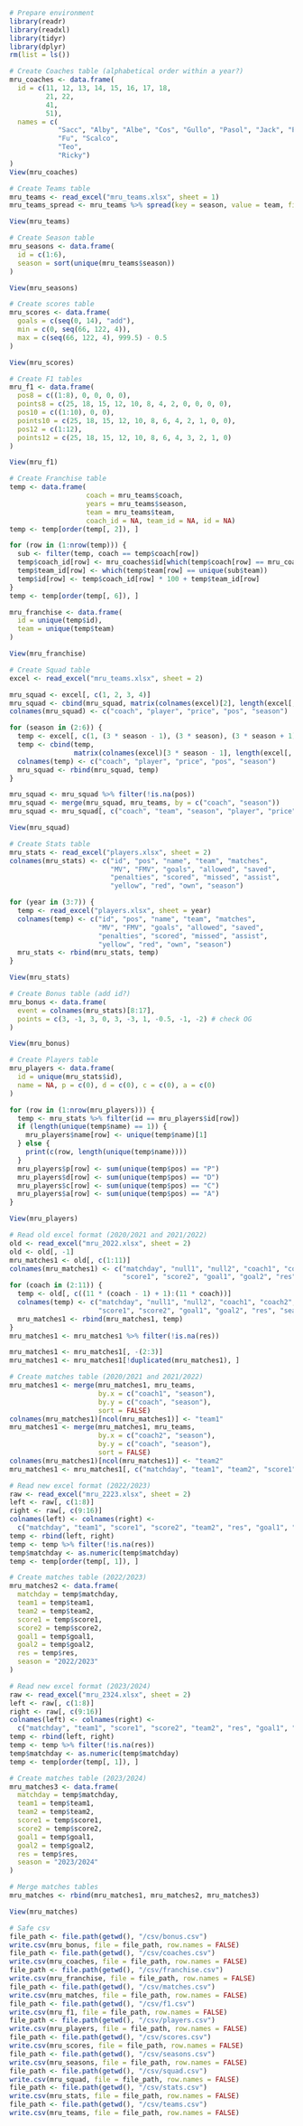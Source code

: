 
```r
# Prepare environment
library(readr)
library(readxl)
library(tidyr)
library(dplyr)
rm(list = ls())
```

```r
# Create Coaches table (alphabetical order within a year?)
mru_coaches <- data.frame(
  id = c(11, 12, 13, 14, 15, 16, 17, 18,
         21, 22,
         41,
         51),
  names = c(
            "Sacc", "Alby", "Albe", "Cos", "Gullo", "Pasol", "Jack", "Pape",
            "Fu", "Scalco",
            "Teo",
            "Ricky")
)
View(mru_coaches)
```

```r
# Create Teams table
mru_teams <- read_excel("mru_teams.xlsx", sheet = 1)
mru_teams_spread <- mru_teams %>% spread(key = season, value = team, fill = NA)

View(mru_teams)
```

```r
# Create Season table
mru_seasons <- data.frame(
  id = c(1:6),
  season = sort(unique(mru_teams$season))
)

View(mru_seasons)
```

```r
# Create scores table
mru_scores <- data.frame(
  goals = c(seq(0, 14), "add"),
  min = c(0, seq(66, 122, 4)),
  max = c(seq(66, 122, 4), 999.5) - 0.5
)

View(mru_scores)
```

```r
# Create F1 tables
mru_f1 <- data.frame(
  pos8 = c((1:8), 0, 0, 0, 0),
  points8 = c(25, 18, 15, 12, 10, 8, 4, 2, 0, 0, 0, 0),
  pos10 = c((1:10), 0, 0),
  points10 = c(25, 18, 15, 12, 10, 8, 6, 4, 2, 1, 0, 0),
  pos12 = c(1:12),
  points12 = c(25, 18, 15, 12, 10, 8, 6, 4, 3, 2, 1, 0)
)

View(mru_f1)
```

```r
# Create Franchise table
temp <- data.frame(
                   coach = mru_teams$coach,
                   years = mru_teams$season,
                   team = mru_teams$team,
                   coach_id = NA, team_id = NA, id = NA)
temp <- temp[order(temp[, 2]), ]

for (row in (1:nrow(temp))) {
  sub <- filter(temp, coach == temp$coach[row])
  temp$coach_id[row] <- mru_coaches$id[which(temp$coach[row] == mru_coaches$names)]
  temp$team_id[row] <- which(temp$team[row] == unique(sub$team))
  temp$id[row] <- temp$coach_id[row] * 100 + temp$team_id[row]
}
temp <- temp[order(temp[, 6]), ]

mru_franchise <- data.frame(
  id = unique(temp$id),
  team = unique(temp$team)
)

View(mru_franchise)
```

```r
# Create Squad table
excel <- read_excel("mru_teams.xlsx", sheet = 2)

mru_squad <- excel[, c(1, 2, 3, 4)]
mru_squad <- cbind(mru_squad, matrix(colnames(excel)[2], length(excel[, 1]), 1))
colnames(mru_squad) <- c("coach", "player", "price", "pos", "season")

for (season in (2:6)) {
  temp <- excel[, c(1, (3 * season - 1), (3 * season), (3 * season + 1))]
  temp <- cbind(temp,
                matrix(colnames(excel)[3 * season - 1], length(excel[, 1]), 1))
  colnames(temp) <- c("coach", "player", "price", "pos", "season")
  mru_squad <- rbind(mru_squad, temp)
}

mru_squad <- mru_squad %>% filter(!is.na(pos))
mru_squad <- merge(mru_squad, mru_teams, by = c("coach", "season"))
mru_squad <- mru_squad[, c("coach", "team", "season", "player", "price", "pos")]

View(mru_squad)
```

```r
# Create Stats table
mru_stats <- read_excel("players.xlsx", sheet = 2)
colnames(mru_stats) <- c("id", "pos", "name", "team", "matches",
                         "MV", "FMV", "goals", "allowed", "saved",
                         "penalties", "scored", "missed", "assist",
                         "yellow", "red", "own", "season")

for (year in (3:7)) {
  temp <- read_excel("players.xlsx", sheet = year)
  colnames(temp) <- c("id", "pos", "name", "team", "matches",
                      "MV", "FMV", "goals", "allowed", "saved",
                      "penalties", "scored", "missed", "assist",
                      "yellow", "red", "own", "season")
  mru_stats <- rbind(mru_stats, temp)
}

View(mru_stats)
```

```r
# Create Bonus table (add id?)
mru_bonus <- data.frame(
  event = colnames(mru_stats)[8:17],
  points = c(3, -1, 3, 0, 3, -3, 1, -0.5, -1, -2) # check OG
)

View(mru_bonus)
```

```r
# Create Players table
mru_players <- data.frame(
  id = unique(mru_stats$id),
  name = NA, p = c(0), d = c(0), c = c(0), a = c(0)
)

for (row in (1:nrow(mru_players))) {
  temp <- mru_stats %>% filter(id == mru_players$id[row])
  if (length(unique(temp$name) == 1)) {
    mru_players$name[row] <- unique(temp$name)[1]
  } else {
    print(c(row, length(unique(temp$name))))
  }
  mru_players$p[row] <- sum(unique(temp$pos) == "P")
  mru_players$d[row] <- sum(unique(temp$pos) == "D")
  mru_players$c[row] <- sum(unique(temp$pos) == "C")
  mru_players$a[row] <- sum(unique(temp$pos) == "A")
}

View(mru_players)
```

```r
# Read old excel format (2020/2021 and 2021/2022)
old <- read_excel("mru_2022.xlsx", sheet = 2) 
old <- old[, -1]
mru_matches1 <- old[, c(1:11)]
colnames(mru_matches1) <- c("matchday", "null1", "null2", "coach1", "coach2",
                            "score1", "score2", "goal1", "goal2", "res", "season")
for (coach in (2:11)) {
  temp <- old[, c((11 * (coach - 1) + 1):(11 * coach))]
  colnames(temp) <- c("matchday", "null1", "null2", "coach1", "coach2",
                      "score1", "score2", "goal1", "goal2", "res", "season")
  mru_matches1 <- rbind(mru_matches1, temp)
}
mru_matches1 <- mru_matches1 %>% filter(!is.na(res))

mru_matches1 <- mru_matches1[, -(2:3)]
mru_matches1 <- mru_matches1[!duplicated(mru_matches1), ]
```

```r
# Create matches table (2020/2021 and 2021/2022)
mru_matches1 <- merge(mru_matches1, mru_teams,
                      by.x = c("coach1", "season"),
                      by.y = c("coach", "season"),
                      sort = FALSE)
colnames(mru_matches1)[ncol(mru_matches1)] <- "team1"
mru_matches1 <- merge(mru_matches1, mru_teams,
                      by.x = c("coach2", "season"),
                      by.y = c("coach", "season"),
                      sort = FALSE)
colnames(mru_matches1)[ncol(mru_matches1)] <- "team2"
mru_matches1 <- mru_matches1[, c("matchday", "team1", "team2", "score1", "score2", "goal1", "goal2", "res", "season")]
```

```r
# Read new excel format (2022/2023)
raw <- read_excel("mru_2223.xlsx", sheet = 2)
left <- raw[, c(1:8)]
right <- raw[, c(9:16)]
colnames(left) <- colnames(right) <-
  c("matchday", "team1", "score1", "score2", "team2", "res", "goal1", "goal2")
temp <- rbind(left, right)
temp <- temp %>% filter(!is.na(res))
temp$matchday <- as.numeric(temp$matchday)
temp <- temp[order(temp[, 1]), ]
```

```r
# Create matches table (2022/2023)
mru_matches2 <- data.frame(
  matchday = temp$matchday,
  team1 = temp$team1,
  team2 = temp$team2,
  score1 = temp$score1,
  score2 = temp$score2,
  goal1 = temp$goal1,
  goal2 = temp$goal2,
  res = temp$res,
  season = "2022/2023"
)
```

```r
# Read new excel format (2023/2024)
raw <- read_excel("mru_2324.xlsx", sheet = 2)
left <- raw[, c(1:8)]
right <- raw[, c(9:16)]
colnames(left) <- colnames(right) <-
  c("matchday", "team1", "score1", "score2", "team2", "res", "goal1", "goal2")
temp <- rbind(left, right)
temp <- temp %>% filter(!is.na(res))
temp$matchday <- as.numeric(temp$matchday)
temp <- temp[order(temp[, 1]), ]
```

```r
# Create matches table (2023/2024)
mru_matches3 <- data.frame(
  matchday = temp$matchday,
  team1 = temp$team1,
  team2 = temp$team2,
  score1 = temp$score1,
  score2 = temp$score2,
  goal1 = temp$goal1,
  goal2 = temp$goal2,
  res = temp$res,
  season = "2023/2024"
)
```

```r
# Merge matches tables
mru_matches <- rbind(mru_matches1, mru_matches2, mru_matches3)

View(mru_matches)
```

```r
# Safe csv
file_path <- file.path(getwd(), "/csv/bonus.csv")
write.csv(mru_bonus, file = file_path, row.names = FALSE)
file_path <- file.path(getwd(), "/csv/coaches.csv")
write.csv(mru_coaches, file = file_path, row.names = FALSE)
file_path <- file.path(getwd(), "/csv/franchise.csv")
write.csv(mru_franchise, file = file_path, row.names = FALSE)
file_path <- file.path(getwd(), "/csv/matches.csv")
write.csv(mru_matches, file = file_path, row.names = FALSE)
file_path <- file.path(getwd(), "/csv/f1.csv")
write.csv(mru_f1, file = file_path, row.names = FALSE)
file_path <- file.path(getwd(), "/csv/players.csv")
write.csv(mru_players, file = file_path, row.names = FALSE)
file_path <- file.path(getwd(), "/csv/scores.csv")
write.csv(mru_scores, file = file_path, row.names = FALSE)
file_path <- file.path(getwd(), "/csv/seasons.csv")
write.csv(mru_seasons, file = file_path, row.names = FALSE)
file_path <- file.path(getwd(), "/csv/squad.csv")
write.csv(mru_squad, file = file_path, row.names = FALSE)
file_path <- file.path(getwd(), "/csv/stats.csv")
write.csv(mru_stats, file = file_path, row.names = FALSE)
file_path <- file.path(getwd(), "/csv/teams.csv")
write.csv(mru_teams, file = file_path, row.names = FALSE)
```
